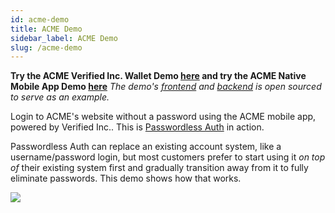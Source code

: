 ```yaml
---
id: acme-demo
title: ACME Demo
sidebar_label: ACME Demo
slug: /acme-demo
---
```


**Try the ACME Verified Inc. Wallet Demo [here](https://acme-unum.demo.sandbox-verifiedinc.com/register) and try the ACME Native Mobile App Demo [here](https://acme.demo.sandbox-verifiedinc.com/register)** *The demo's [frontend](https://github.com/UnumID/acme-demo-client) and [backend](https://github.com/UnumID/acme-demo-verifier-server) is open sourced to serve as an example.*

Login to ACME's website without a password using the ACME mobile app, 
powered by Verified Inc.. This is [Passwordless Auth](https://www.verified.inc/solutions/passwordless-auth) in action.

Passwordless Auth can replace an existing account system,
like a username/password login, but most customers prefer to start
using it _on top of_ their existing system first and gradually transition
away from it to fully eliminate passwords. This demo shows how that works.

![](/img/acme-demo.png)
